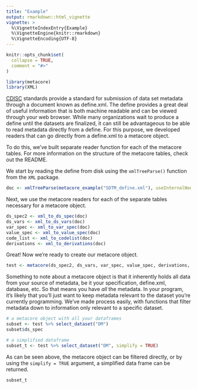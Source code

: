 ```yaml
---
title: "Example"
output: rmarkdown::html_vignette
vignette: >
  %\VignetteIndexEntry{Example}
  %\VignetteEngine{knitr::rmarkdown}
  %\VignetteEncoding{UTF-8}
---
```


```r
knitr::opts_chunk$set(
  collapse = TRUE,
  comment = "#>"
)
```

```r
library(metacore)
library(XML)
```

[CDISC](https://www.cdisc.org/) standards provide a standard for submission of data set metadata through a document known as define.xml. The define provides a great deal of useful information that is both machine readable and can be viewed through your web browser. While many organizations wait to produce a define until the datasets are finalized, it can still be advantageous to be able to read metadata directly from a define. For this purpose, we developed readers that can go directly from a define.xml to a metacore object.

To do this, we've built separate reader function for each of the metacore tables. For more information on the structure of the metacore tables, check out the README.

We start by reading the define from disk using the `xmlTreeParse()` function from the `XML` package.

```r
doc <- xmlTreeParse(metacore_example("SDTM_define.xml"), useInternalNodes = TRUE)
```


Next, we use the metacore readers for each of the separate tables necessary for a metacore object.

```r
ds_spec2 <- xml_to_ds_spec(doc)
ds_vars <- xml_to_ds_vars(doc)
var_spec <- xml_to_var_spec(doc)
value_spec <- xml_to_value_spec(doc)
code_list <- xml_to_codelist(doc)
derivations <- xml_to_derivations(doc)
```

Great! Now we're ready to create our metacore object.

```r
test <- metacore(ds_spec2, ds_vars, var_spec, value_spec, derivations, code_list)
```

Something to note about a metacore object is that it inherently holds all data from your source of metadata, be it your specification, define.xml, database, etc. So that means you have _all_ the metadata. In your program, it's likely that you'll just want to keep metadata relevant to the dataset you're currently programming. We've made process easily, with functions that filter metadata down to information only relevant to a specific dataset.

```r
# a metacore object with all your dataframes
subset <- test %>% select_dataset("DM")
subset$ds_spec

# a simplified dataframe 
subset_t <- test %>% select_dataset("DM", simplify = TRUE)
```

As can be seen above, the metacore object can be filtered directly, or by using the `simplify = TRUE` argument, a simplified data frame can be returned. 

```r
subset_t
```

